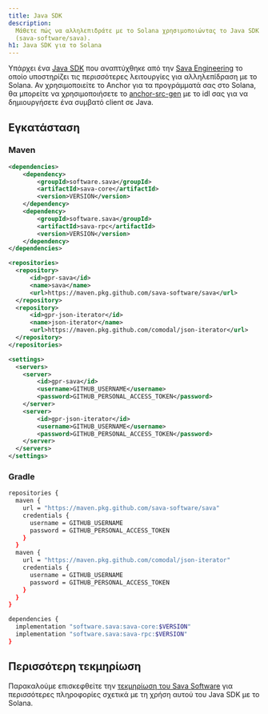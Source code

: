 ```yaml
---
title: Java SDK
description:
  Μάθετε πώς να αλληλεπιδράτε με το Solana χρησιμοποιώντας το Java SDK
  (sava-software/sava).
h1: Java SDK για το Solana
---
```


Υπάρχει ένα [Java SDK](https://sava.software/welcome) που αναπτύχθηκε από την
[Sava Engineering](https://sava.engineering/) το οποίο υποστηρίζει τις
περισσότερες λειτουργίες για αλληλεπίδραση με το Solana. Αν χρησιμοποιείτε το
Anchor για τα προγράμματά σας στο Solana, θα μπορείτε να χρησιμοποιήσετε το
[anchor-src-gen](https://sava.software/utilities/anchor-src-gen) με το idl σας
για να δημιουργήσετε ένα συμβατό client σε Java.

## Εγκατάσταση

### Maven

```xml title="pom.xml"
<dependencies>
    <dependency>
        <groupId>software.sava</groupId>
        <artifactId>sava-core</artifactId>
        <version>VERSION</version>
    </dependency>
    <dependency>
        <groupId>software.sava</groupId>
        <artifactId>sava-rpc</artifactId>
        <version>VERSION</version>
    </dependency>
</dependencies>

<repositories>
  <repository>
      <id>gpr-sava</id>
      <name>sava</name>
      <url>https://maven.pkg.github.com/sava-software/sava</url>
  </repository>
  <repository>
      <id>gpr-json-iterator</id>
      <name>json-iterator</name>
      <url>https://maven.pkg.github.com/comodal/json-iterator</url>
  </repository>
</repositories>
```

```xml title="settings.xml"
<settings>
  <servers>
    <server>
        <id>gpr-sava</id>
        <username>GITHUB_USERNAME</username>
        <password>GITHUB_PERSONAL_ACCESS_TOKEN</password>
    </server>
    <server>
        <id>gpr-json-iterator</id>
        <username>GITHUB_USERNAME</username>
        <password>GITHUB_PERSONAL_ACCESS_TOKEN</password>
    </server>
  </servers>
</settings>
```

### Gradle

```bash title="build.gradle"
repositories {
  maven {
    url = "https://maven.pkg.github.com/sava-software/sava"
    credentials {
      username = GITHUB_USERNAME
      password = GITHUB_PERSONAL_ACCESS_TOKEN
    }
  }
  maven {
    url = "https://maven.pkg.github.com/comodal/json-iterator"
    credentials {
      username = GITHUB_USERNAME
      password = GITHUB_PERSONAL_ACCESS_TOKEN
    }
  }
}

dependencies {
  implementation "software.sava:sava-core:$VERSION"
  implementation "software.sava:sava-rpc:$VERSION"
}
```

## Περισσότερη τεκμηρίωση

Παρακαλούμε επισκεφθείτε την
[τεκμηρίωση του Sava Software](https://sava.software/welcome) για περισσότερες
πληροφορίες σχετικά με τη χρήση αυτού του Java SDK με το Solana.
